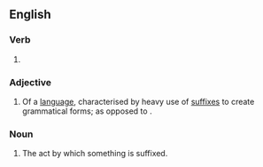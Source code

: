 ==English==

===Verb===
{{head|en|verb form}}

# {{present participle of|en|suffix|nocat=1}}

===Adjective===
{{en-adj|-}}

# {{lb|en|linguistics}} Of a [[language]], characterised by heavy use of [[suffix]]es to create grammatical forms; as opposed to {{l|en|prefixing}}.

===Noun===
{{en-noun}}

# The act by which something is suffixed.